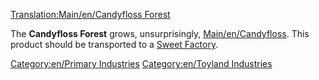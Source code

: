 [[Translation:Main/en/Candyfloss Forest]]
{{en/Industries|image=CandyflossForest.png
|name=Candyfloss Forest
|climates=[[Main/en/Climates#Toyland|Toyland]]
|accepts=Nothing
|produces=[[Main/en/Candyfloss]]
|notes=Not present in other [[Main/en/Climates]].
}}

The '''Candyfloss Forest''' grows, unsurprisingly, [[Main/en/Candyfloss]]. This product should be transported to a [[Main/en/Sweet Factory|Sweet Factory]].

{{en/Navbox Industries}}

[[Category:en/Primary Industries]]
[[Category:en/Toyland Industries]]